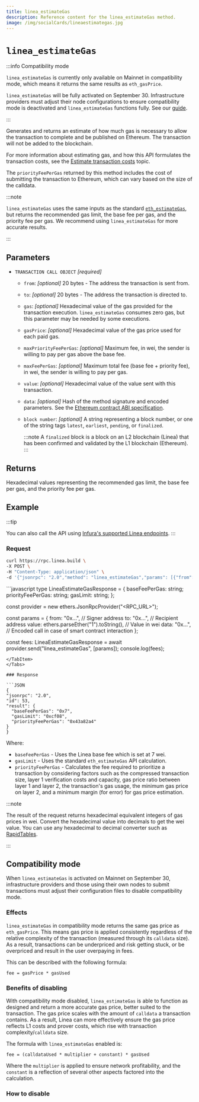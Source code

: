 ```yaml
---
title: linea_estimateGas
description: Reference content for the linea_estimateGas method.
image: /img/socialCards/lineaestimategas.jpg
---
```



# `linea_estimateGas`

:::info Compatibility mode

`linea_estimateGas` is currently only available on Mainnet in compatibility mode, which means it 
returns the same results as `eth_gasPrice`.

`linea_estimateGas` will be fully activated on September 30. Infrastructure providers must adjust
their node configurations to ensure compatibility mode is deactivated and `linea_estimateGas` 
functions fully. See our [guide](#compatibility-mode).

:::

Generates and returns an estimate of how much gas is necessary to allow the transaction to complete 
and be published on Ethereum. The transaction will not be added to the blockchain.

For more information about estimating gas, and how this API formulates the transaction costs, see 
the [Estimate transaction costs](../../guides/gas/gas-fees.mdx) topic.

The `priorityFeePerGas` returned by this method includes the cost of submitting the transaction to 
Ethereum, which can vary based on the size of the calldata.

:::note

`linea_estimateGas` uses the same inputs as the standard
[`eth_estimateGas`](https://docs.infura.io/api/networks/linea/json-rpc-methods/eth_estimategas), but 
returns the recommended gas limit, the base fee per gas, and the priority fee per gas. We recommend 
using `linea_estimateGas` for more accurate results.

:::

## Parameters

- `TRANSACTION CALL OBJECT` _\[required]_
  - `from`: _\[optional]_ 20 bytes - The address the transaction is sent from.
  - `to`: _\[optional]_ 20 bytes - The address the transaction is directed to.
  - `gas`: _\[optional]_ Hexadecimal value of the gas provided for the transaction execution. `linea_estimateGas` consumes
      zero gas, but this parameter may be needed by some executions.
  - `gasPrice`: _\[optional]_ Hexadecimal value of the gas price used for each paid gas.
  - `maxPriorityFeePerGas`: _\[optional]_ Maximum fee, in wei, the sender is willing to pay per gas above the base fee.
  - `maxFeePerGas`: _\[optional]_ Maximum total fee (base fee + priority fee), in wei, the sender is willing to pay per gas.
  - `value`: _\[optional]_ Hexadecimal value of the value sent with this transaction.
  - `data`: _\[optional]_ Hash of the method signature and encoded parameters. See the
      [Ethereum contract ABI specification](https://docs.soliditylang.org/en/latest/abi-spec.html).
  - `block number`: _\[optional]_ A string representing a block number, or one of the string tags `latest`, `earliest`,
      `pending`, or `finalized`.

      :::note
      A `finalized` block is a block on an L2 blockchain (Linea) that has been confirmed and validated by
      the L1 blockchain (Ethereum).
      :::

## Returns

Hexadecimal values representing the recommended gas limit, the base fee per gas, and the priority 
fee per gas.

## Example

:::tip

You can also call the API using [Infura's supported Linea endpoints](https://docs.infura.io/api/networks/linea/choose-a-network).
:::

### Request

<Tabs>
  <TabItem value="cURL">

  ```bash
  curl https://rpc.linea.build \
  -X POST \
  -H "Content-Type: application/json" \
  -d '{"jsonrpc": "2.0","method": "linea_estimateGas","params": [{"from": "0x971e727e956690b9957be6d51Ec16E73AcAC83A7","gas":"0x21000"}],"id": 53}'
  ```

  </TabItem>
  <TabItem value="ethers.js">
  ```javascript
  type LineaEstimateGasResponse = {
    baseFeePerGas: string;
    priorityFeePerGas: string;
    gasLimit: string;
  };

  const provider = new ethers.JsonRpcProvider("<RPC_URL>");

  const params = {
    from: "0x...", // Signer address
    to: "0x...", // Recipient address
    value: ethers.parseEther("1").toString(), // Value in wei
    data: "0x...", // Encoded call in case of smart contract interaction
  };

  const fees: LineaEstimateGasResponse = await provider.send("linea_estimateGas", [params]);
  console.log(fees);
  ``` 
  </TabItem>
</Tabs>

### Response

```JSON
{
  "jsonrpc": "2.0",
  "id": 53,
  "result": {
    "baseFeePerGas": "0x7",
    "gasLimit": "0xcf08",
    "priorityFeePerGas": "0x43a82a4"
  }
}
```

Where:
- `baseFeePerGas` - Uses the Linea base fee which is set at 7 wei.
- `gasLimit` - Uses the standard `eth_estimateGas` API calculation.
- `priorityFeePerGas` - Calculates the fee required to prioritize a transaction by considering factors such as the
    compressed transaction size, layer 1 verification costs and capacity, gas price ratio between layer 1 and
    layer 2, the transaction's gas usage, the minimum gas price on layer 2, and a minimum
    margin (for error) for gas price estimation.

:::note

The result of the request returns hexadecimal equivalent integers of gas prices in wei. Convert the hexadecimal value into
decimals to get the wei value. You can use any hexadecimal to decimal converter such as
[RapidTables](https://www.rapidtables.com/convert/number/hex-to-decimal.html).

:::

## Compatibility mode

When `linea_estimateGas` is activated on Mainnet on September 30, infrastructure providers and those
using their own nodes to submit transactions must adjust their configuration files to disable 
compatibility mode.

### Effects 

`linea_estimateGas` in compatibility mode returns the same gas price as `eth_gasPrice`. This means
gas price is applied consistently regardless of the relative complexity of the transaction 
(measured through its `calldata` size). As a result, transactions can be underpriced and risk 
getting stuck, or be overpriced and result in the user overpaying in fees.

This can be described with the following formula:
```
fee = gasPrice * gasUsed
```

### Benefits of disabling

With compatibility mode disabled, `linea_estimateGas` is able to function as designed and return a 
more accurate gas price, better suited to the transaction. The gas price scales with the amount of
`calldata` a transaction contains. As a result, Linea can more effectively ensure the gas price
reflects L1 costs and prover costs, which rise with transaction complexity/`calldata` size.

The formula with `linea_estimateGas` enabled is:
```
fee = (calldataUsed * multiplier + constant) * gasUsed
```

Where the `multiplier` is applied to ensure network profitability, and the `constant` is a 
reflection of several other aspects factored into the calculation. 

### How to disable

